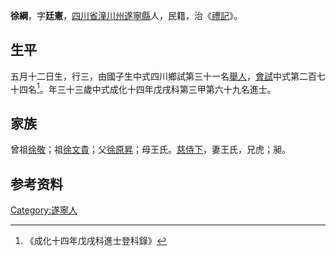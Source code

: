 {{Otheruses|other=名为徐纲的其他人物|徐纲}}
{{明清人物信息框
| 姓名 = 徐綱 
| 原名 =
| 圖片名稱= 
| 圖片大小 =
| 圖片說明 = 
| 最高職務 =
| 國家 = 大明 
| 爵位 =
| 籍貫 = [[四川省|四川省]][[潼川州|潼川州]][[遂寧縣|遂寧縣]]
| 族裔 = 
| 旗籍 = 
| 字號 = 
| 諡號 =
| 出生日期 = 五月十二日
| 出生地點 =
| 逝世日期 = 
| 逝世地點 =
| 墓葬 =
| 配偶 = 王氏
| 親屬 = 曾祖[[徐敬|徐敬]]，祖[[徐文貴|徐文貴]]，父[[徐原昇|徐原昇]]，母王氏
| 出身 =
* 成化十四年戊戌科進士
| 經歷 =
| 著作 =  
*
*
*
}}
'''徐綱 '''{{BD|1446年||1505年||}}，字'''廷憲'''，[[四川省|四川省]][[潼川州|潼川州]][[遂寧縣|遂寧縣]]人，民籍，治《[[禮記|禮記]]》。

== 生平 ==
五月十二日生，行三，由國子生中式四川鄉試第三十一名[[舉人|舉人]]，[[會試|會試]]中式第二百七十四名<ref>《成化十四年戊戌科進士登科錄》</ref>。年三十三歲中式成化十四年戊戌科第三甲第六十九名進士。

== 家族 ==
曾祖[[徐敬|徐敬]]；祖[[徐文貴|徐文貴]]；父[[徐原昇|徐原昇]]；母王氏。[[慈侍下|慈侍下]]，妻王氏，兄虎；昶。

== 参考资料 ==
{{reflist}}

{{成化十四年戊戌科殿试金榜}}

{{Authority control}}

{{DEFAULTSORT:}}
[[Category:遂寧人|Category:遂寧人]]


{{明朝人物小作品}}